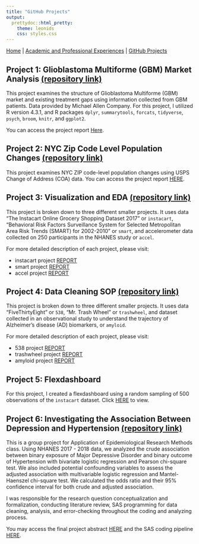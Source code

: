 ```yaml
---
title: "GitHub Projects"
output: 
  prettydoc::html_pretty:
    theme: leonids
    css: styles.css
---
```


[Home](index.html) | 
[Academic and Professional Experiences](experiences.html) | 
[GitHub Projects](github_projects.html) 

## Project 1: Glioblastoma Multiforme (GBM) Market Analysis [(repository link)](https://github.com/xl3214/m3_GBM_market.git)

This project examines the structure of Glioblastoma Multiforme (GBM) market and existing treatment gaps using information collected from GBM patients. Data provided by Michael Allen Company. For this project, I utilized R version 4.3.1, and R packages `dplyr`, `summarytools`, `forcats`, `tidyverse`, `psych`, `broom`, `knitr`, and `ggplot2`.

You can access the project report [Here](https://github.com/xl3214/m3_GBM_market/blob/a48e0971c2d24c84a469fdbc784a760061bf0ac5/m3_GBM_market.pdf).

## Project 2: NYC Zip Code Level Population Changes [(repository link)](https://github.com/xl3214/p8105_mtp_xl3214.git)

This project examines NYC ZIP code-level population changes using USPS Change of Address (COA) data. You can access the project report [HERE](p8105_mtp_xl3214.html).

## Project 3: Visualization and EDA [(repository link)](https://github.com/xl3214/p8105_hw3_xl3214.git)

This project is broken down to three different smaller projects. It uses data “The Instacart Online Grocery Shopping Dataset 2017” or `instacart`, "Behavioral Risk Factors Surveillance System for Selected Metropolitan Area Risk Trends (SMART) for 2002-2010" or `smart`, and accelerometer data collected on 250 participants in the NHANES study or `accel`. 

For more detailed description of each project, please visit: 

- instacart project [REPORT](instacart_eda.html)
- smart project [REPORT](smart_eda.html)
- accel project [REPORT](accel_eda.html)

## Project 4: Data Cleaning SOP [(repository link)](https://github.com/xl3214/p8105_hw2_xl3214.git)

This project is broken down to three different smaller projects. It uses data “FiveThirtyEight” or `538`, "Mr. Trash Wheel" or `trashwheel`, and dataset collected in an observational study to understand the trajectory of Alzheimer’s disease (AD) biomarkers, or `amyloid`. 

For more detailed description of each project, please visit: 

- 538 project [REPORT](dc_538.html)
- trashwheel project [REPORT](dc_trashwheel.html)
- amyloid project [REPORT](dc_amyloid.html)

## Project 5: Flexdashboard

For this project, I created a flexdashboard using a random sampling of 500 observations of the `instacart` dataset. Click [HERE](p8105_hw4.html) to view. 

## Project 6: Investigating the Association Between Depression and Hypertension [(repository link)](https://github.com/xl3214/depression_hypertension.git)

This is a group project for Application of Epidemiological Research Methods class. Using NHANES 2017 - 2018 data, we analyzed the crude association between binary exposure of Major Depressive Disorder and binary outcome of Hypertension with bivariate logistic regression and Pearson chi-square test. We also included potential confounding variables to assess the adjusted association with multivariable logistic regression and Mantel-Haenszel chi-square test. We calculated the odds ratio and their 95% confidence interval for both crude and adjusted association. 

I was responsible for the research question conceptualization and formalization, conducting literature review, SAS programming for data cleaning, analysis, and error-checking throughout the coding and analyzing process.

You may access the final project abstract [HERE](group15_final_abstract.pdf) and the SAS coding pipeline [HERE](group15_final.sas). 